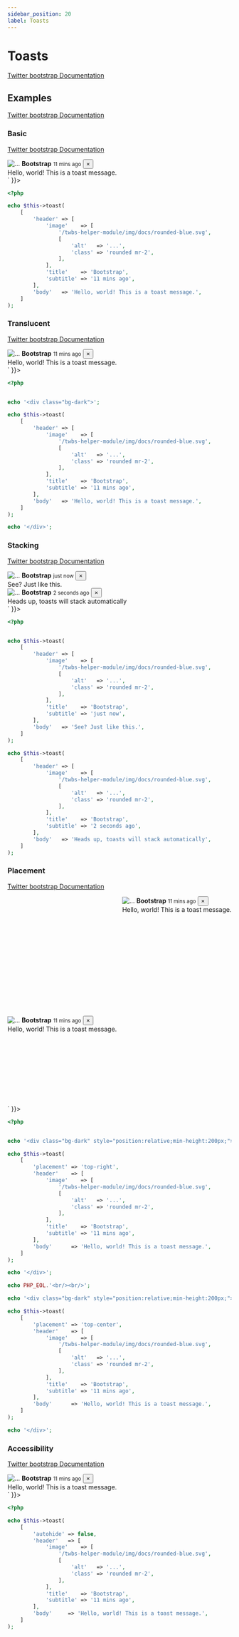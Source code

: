 ```yaml
---
sidebar_position: 20
label: Toasts
---
```



# Toasts

[Twitter bootstrap Documentation](https://getbootstrap.com/docs/5.1/components/toasts/)

## Examples

[Twitter bootstrap Documentation](https://getbootstrap.com/docs/5.1/components/toasts/#examples)

### Basic

[Twitter bootstrap Documentation](https://getbootstrap.com/docs/5.1/components/toasts/#basic)

<Tabs>
<TabItem value="result" label="Result" default>
  <HtmlCode bootstrapVersion="5.1">
      <div dangerouslySetInnerHTML={{ __html: `<div aria-atomic="true" aria-live="assertive" class="toast" role="alert">
    <div class="toast-header">
        <img alt="..." class="mr-2 rounded" src="/twbs-helper-module/img/docs/rounded-blue.svg"></img>
        <strong class="mr-auto">Bootstrap</strong>
        <small class="text-muted">11 mins ago</small>
        <button aria-label="Close" class="close mb-1 ml-2" data-dismiss="toast" type="button"><span aria-hidden="true">×</span></button>
    </div>
    <div class="toast-body">
        Hello, world! This is a toast message.
    </div>
</div>` }}></div>
  </HtmlCode>
</TabItem>
<TabItem value="source" label="Source">

```php
<?php

echo $this->toast(
    [
        'header' => [
            'image'    => [
                '/twbs-helper-module/img/docs/rounded-blue.svg',
                [
                    'alt'   => '...',
                    'class' => 'rounded mr-2',
                ],
            ],
            'title'    => 'Bootstrap',
            'subtitle' => '11 mins ago',
        ],
        'body'   => 'Hello, world! This is a toast message.',
    ]
);

```

</TabItem>
</Tabs>

### Translucent

[Twitter bootstrap Documentation](https://getbootstrap.com/docs/5.1/components/toasts/#translucent)

<Tabs>
<TabItem value="result" label="Result" default>
  <HtmlCode bootstrapVersion="5.1">
      <div dangerouslySetInnerHTML={{ __html: `<div class="bg-dark">
  <div aria-atomic="true" aria-live="assertive" class="toast" role="alert">
    <div class="toast-header">
        <img alt="..." class="mr-2 rounded" src="/twbs-helper-module/img/docs/rounded-blue.svg"></img>
        <strong class="mr-auto">Bootstrap</strong>
        <small class="text-muted">11 mins ago</small>
        <button aria-label="Close" class="close mb-1 ml-2" data-dismiss="toast" type="button"><span aria-hidden="true">×</span></button>
    </div>
    <div class="toast-body">
        Hello, world! This is a toast message.
    </div>
</div>
</div>` }}></div>
  </HtmlCode>
</TabItem>
<TabItem value="source" label="Source">

```php
<?php


echo '<div class="bg-dark">';

echo $this->toast(
    [
        'header' => [
            'image'    => [
                '/twbs-helper-module/img/docs/rounded-blue.svg',
                [
                    'alt'   => '...',
                    'class' => 'rounded mr-2',
                ],
            ],
            'title'    => 'Bootstrap',
            'subtitle' => '11 mins ago',
        ],
        'body'   => 'Hello, world! This is a toast message.',
    ]
);

echo '</div>';

```

</TabItem>
</Tabs>

### Stacking

[Twitter bootstrap Documentation](https://getbootstrap.com/docs/5.1/components/toasts/#stacking)

<Tabs>
<TabItem value="result" label="Result" default>
  <HtmlCode bootstrapVersion="5.1">
      <div dangerouslySetInnerHTML={{ __html: `<div aria-atomic="true" aria-live="assertive" class="toast" role="alert">
    <div class="toast-header">
        <img alt="..." class="mr-2 rounded" src="/twbs-helper-module/img/docs/rounded-blue.svg"></img>
        <strong class="mr-auto">Bootstrap</strong>
        <small class="text-muted">just now</small>
        <button aria-label="Close" class="close mb-1 ml-2" data-dismiss="toast" type="button"><span aria-hidden="true">×</span></button>
    </div>
    <div class="toast-body">
        See? Just like this.
    </div>
</div>
<div aria-atomic="true" aria-live="assertive" class="toast" role="alert">
    <div class="toast-header">
        <img alt="..." class="mr-2 rounded" src="/twbs-helper-module/img/docs/rounded-blue.svg"></img>
        <strong class="mr-auto">Bootstrap</strong>
        <small class="text-muted">2 seconds ago</small>
        <button aria-label="Close" class="close mb-1 ml-2" data-dismiss="toast" type="button"><span aria-hidden="true">×</span></button>
    </div>
    <div class="toast-body">
        Heads up, toasts will stack automatically
    </div>
</div>` }}></div>
  </HtmlCode>
</TabItem>
<TabItem value="source" label="Source">

```php
<?php


echo $this->toast(
    [
        'header' => [
            'image'    => [
                '/twbs-helper-module/img/docs/rounded-blue.svg',
                [
                    'alt'   => '...',
                    'class' => 'rounded mr-2',
                ],
            ],
            'title'    => 'Bootstrap',
            'subtitle' => 'just now',
        ],
        'body'   => 'See? Just like this.',
    ]
);

echo $this->toast(
    [
        'header' => [
            'image'    => [
                '/twbs-helper-module/img/docs/rounded-blue.svg',
                [
                    'alt'   => '...',
                    'class' => 'rounded mr-2',
                ],
            ],
            'title'    => 'Bootstrap',
            'subtitle' => '2 seconds ago',
        ],
        'body'   => 'Heads up, toasts will stack automatically',
    ]
);

```

</TabItem>
</Tabs>

### Placement

[Twitter bootstrap Documentation](https://getbootstrap.com/docs/5.1/components/toasts/#placement)

<Tabs>
<TabItem value="result" label="Result" default>
  <HtmlCode bootstrapVersion="5.1">
      <div dangerouslySetInnerHTML={{ __html: `<div class="bg-dark" style="position:relative;min-height:200px;">
  <div aria-atomic="true" aria-live="assertive" class="toast" role="alert" style="position: absolute;right: 0;top: 0;">
    <div class="toast-header">
        <img alt="..." class="mr-2 rounded" src="/twbs-helper-module/img/docs/rounded-blue.svg"></img>
        <strong class="mr-auto">Bootstrap</strong>
        <small class="text-muted">11 mins ago</small>
        <button aria-label="Close" class="close mb-1 ml-2" data-dismiss="toast" type="button"><span aria-hidden="true">×</span></button>
    </div>
    <div class="toast-body">
        Hello, world! This is a toast message.
    </div>
</div>
</div>
<br></br><br></br>
<div class="bg-dark" style="position:relative;min-height:200px;">
  <div aria-atomic="true" aria-live="assertive" class="toast" role="alert" style="left: 0;margin-left: auto;margin-right: auto;position: absolute;right: 0;top: 0;">
    <div class="toast-header">
        <img alt="..." class="mr-2 rounded" src="/twbs-helper-module/img/docs/rounded-blue.svg"></img>
        <strong class="mr-auto">Bootstrap</strong>
        <small class="text-muted">11 mins ago</small>
        <button aria-label="Close" class="close mb-1 ml-2" data-dismiss="toast" type="button"><span aria-hidden="true">×</span></button>
    </div>
    <div class="toast-body">
        Hello, world! This is a toast message.
    </div>
</div>
</div>` }}></div>
  </HtmlCode>
</TabItem>
<TabItem value="source" label="Source">

```php
<?php


echo '<div class="bg-dark" style="position:relative;min-height:200px;">';

echo $this->toast(
    [
        'placement' => 'top-right',
        'header'    => [
            'image'    => [
                '/twbs-helper-module/img/docs/rounded-blue.svg',
                [
                    'alt'   => '...',
                    'class' => 'rounded mr-2',
                ],
            ],
            'title'    => 'Bootstrap',
            'subtitle' => '11 mins ago',
        ],
        'body'      => 'Hello, world! This is a toast message.',
    ]
);

echo '</div>';

echo PHP_EOL.'<br/><br/>';

echo '<div class="bg-dark" style="position:relative;min-height:200px;">';

echo $this->toast(
    [
        'placement' => 'top-center',
        'header'    => [
            'image'    => [
                '/twbs-helper-module/img/docs/rounded-blue.svg',
                [
                    'alt'   => '...',
                    'class' => 'rounded mr-2',
                ],
            ],
            'title'    => 'Bootstrap',
            'subtitle' => '11 mins ago',
        ],
        'body'      => 'Hello, world! This is a toast message.',
    ]
);

echo '</div>';

```

</TabItem>
</Tabs>

### Accessibility

[Twitter bootstrap Documentation](https://getbootstrap.com/docs/5.1/components/toasts/#accessibility)

<Tabs>
<TabItem value="result" label="Result" default>
  <HtmlCode bootstrapVersion="5.1">
      <div dangerouslySetInnerHTML={{ __html: `<div aria-atomic="true" aria-live="assertive" class="toast" data-autohide="false" role="alert">
    <div class="toast-header">
        <img alt="..." class="mr-2 rounded" src="/twbs-helper-module/img/docs/rounded-blue.svg"></img>
        <strong class="mr-auto">Bootstrap</strong>
        <small class="text-muted">11 mins ago</small>
        <button aria-label="Close" class="close mb-1 ml-2" data-dismiss="toast" type="button"><span aria-hidden="true">×</span></button>
    </div>
    <div class="toast-body">
        Hello, world! This is a toast message.
    </div>
</div>` }}></div>
  </HtmlCode>
</TabItem>
<TabItem value="source" label="Source">

```php
<?php

echo $this->toast(
    [
        'autohide' => false,
        'header'   => [
            'image'    => [
                '/twbs-helper-module/img/docs/rounded-blue.svg',
                [
                    'alt'   => '...',
                    'class' => 'rounded mr-2',
                ],
            ],
            'title'    => 'Bootstrap',
            'subtitle' => '11 mins ago',
        ],
        'body'     => 'Hello, world! This is a toast message.',
    ]
);

```

</TabItem>
</Tabs>

